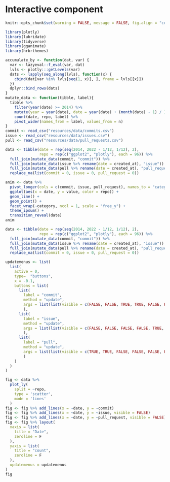 # Interactive component

```r
knitr::opts_chunk$set(warning = FALSE, message = FALSE, fig.align = "center")
``` 

```r
library(plotly)
library(lubridate)
library(tidyverse)
library(gganimate)
library(hrbrthemes)
```

```r
accumulate_by <- function(dat, var) {
  var <- lazyeval::f_eval(var, dat)
  lvls <- plotly:::getLevels(var)
  dats <- lapply(seq_along(lvls), function(x) {
    cbind(dat[var %in% lvls[seq(1, x)], ], frame = lvls[[x]])
  })
  dplyr::bind_rows(dats)
}
mutate_data <- function(tibble, label){
  tibble %>%
    filter(year(date) >= 2014) %>% 
    mutate(year = year(date), date = year(date) + (month(date) - 1) / 12, label = label)  %>%
    count(date, repo, label) %>%
    pivot_wider(names_from = label, values_from = n)
}
commit <- read_csv("resources/data/commits.csv")
issue <- read_csv("resources/data/issues.csv")  
pull <- read_csv("resources/data/pull_requests.csv")  

data <- tibble(date = rep(seq(2014, 2022 - 1/12, 1/12), 2), 
               repo = rep(c("ggplot2", "plotly"), each = 96)) %>%
  full_join(mutate_data(commit, "commit")) %>%
  full_join(mutate_data(issue %>% rename(date = created_at), "issue")) %>%
  full_join(mutate_data(pull %>% rename(date = created_at), "pull_request")) %>%
  replace_na(list(commit = 0, issue = 0, pull_request = 0))
```

```r
anim <- data %>% 
  pivot_longer(cols = c(commit, issue, pull_request), names_to = "category") %>%
  ggplot(aes(x = date, y = value, color = repo)) +
  geom_line() +
  geom_point() +
  facet_wrap(~category, ncol = 1, scale = "free_y") +
  theme_ipsum() +
  transition_reveal(date)
anim
```

```r
data <- tibble(date = rep(seq(2014, 2022 - 1/12, 1/12), 2), 
               repo = rep(c("ggplot2", "plotly"), each = 96)) %>%
  full_join(mutate_data(commit, "commit")) %>%
  full_join(mutate_data(issue %>% rename(date = created_at), "issue")) %>%
  full_join(mutate_data(pull %>% rename(date = created_at), "pull_request")) %>%
  replace_na(list(commit = 0, issue = 0, pull_request = 0))

updatemenus <- list(
  list(
    active = 0,
    type=  "buttons",
    x = -0.1,
    buttons = list(
      list(
        label = "commit",
        method = "update",
        args = list(list(visible = c(FALSE, FALSE, TRUE, TRUE, FALSE, FALSE)))
        ),
      list(
        label = "issue",
        method = "update",
        args = list(list(visible = c(FALSE, FALSE, FALSE, FALSE, TRUE, TRUE)))
        ),
      list(
        label = "pull",
        method = "update",
        args = list(list(visible = c(TRUE, TRUE, FALSE, FALSE, FALSE, FALSE)))
        )
    )
  )
)

fig <- data %>%
  plot_ly(
    split = ~repo,
    type = 'scatter',
    mode = 'lines'
  )
fig <- fig %>% add_lines(x = ~date, y = ~commit)
fig <- fig %>% add_lines(x = ~date, y = ~issue, visible = FALSE)
fig <- fig %>% add_lines(x = ~date, y = ~pull_request, visible = FALSE)
fig <- fig %>% layout(
  xaxis = list(
    title = "Date",
    zeroline = F
  ),
  yaxis = list(
    title = "count",
    zeroline = F
  ),
  updatemenus = updatemenus
) 
fig
```

